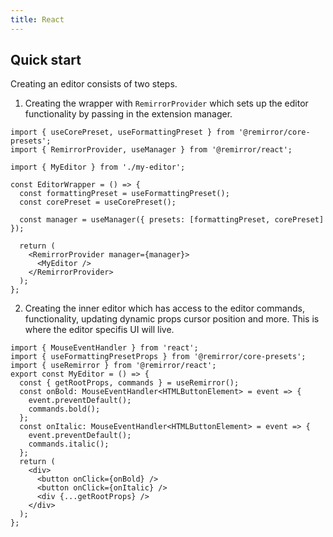 ```yaml
---
title: React
---
```


## Quick start

Creating an editor consists of two steps.

1. Creating the wrapper with `RemirrorProvider` which sets up the editor functionality by passing in the
   extension manager.

```tsx
import { useCorePreset, useFormattingPreset } from '@remirror/core-presets';
import { RemirrorProvider, useManager } from '@remirror/react';

import { MyEditor } from './my-editor';

const EditorWrapper = () => {
  const formattingPreset = useFormattingPreset();
  const corePreset = useCorePreset();

  const manager = useManager({ presets: [formattingPreset, corePreset] });

  return (
    <RemirrorProvider manager={manager}>
      <MyEditor />
    </RemirrorProvider>
  );
};
```

2. Creating the inner editor which has access to the editor commands, functionality, updating dynamic props
   cursor position and more. This is where the editor specifis UI will live.

```tsx
import { MouseEventHandler } from 'react';
import { useFormattingPresetProps } from '@remirror/core-presets';
import { useRemirror } from '@remirror/react';
export const MyEditor = () => {
  const { getRootProps, commands } = useRemirror();
  const onBold: MouseEventHandler<HTMLButtonElement> = event => {
    event.preventDefault();
    commands.bold();
  };
  const onItalic: MouseEventHandler<HTMLButtonElement> = event => {
    event.preventDefault();
    commands.italic();
  };
  return (
    <div>
      <button onClick={onBold} />
      <button onClick={onItalic} />
      <div {...getRootProps} />
    </div>
  );
};
```
